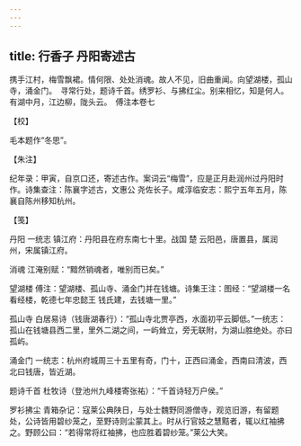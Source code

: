 ```yaml
---
---
---
```

title: 行香子 丹阳寄述古
---







携手江村，梅雪飘裙。情何限、处处消魂。故人不见，旧曲重闻。向望湖楼，孤山寺，涌金门。　寻常行处，题诗千首。绣罗衫、与拂红尘。别来相忆，知是何人。有湖中月，江边柳，陇头云。　傅注本卷七





【校】


毛本题作“冬思”。





【朱注】


纪年录：甲寅，自京口还，寄述古作。案词云“梅雪”，应是正月赴润州过丹阳时作。诗集查注：陈襄字述古，文惠公 尧佐长子。咸淳临安志：熙宁五年五月，陈襄自陈州移知杭州。





【笺】


丹阳 一统志 镇江府：丹阳县在府东南七十里。战国 楚 云阳邑，唐置县，属润州，宋属镇江府。

消魂 江淹别赋：“黯然销魂者，唯别而已矣。”

望湖楼 傅注：望湖楼、孤山寺、涌金门并在钱塘。诗集王注：图经：“望湖楼一名看经楼，乾德七年忠懿王 钱氏建，去钱塘一里。”

孤山寺 白居易诗（钱唐湖春行）：“孤山寺北贾亭西，水面初平云脚低。”一统志：孤山在钱塘县西二里，里外二湖之间，一屿耸立，旁无联附，为湖山胜绝处。亦曰孤屿。

涌金门 一统志：杭州府城周三十五里有奇，门十，正西曰涌金，西南曰清波，西北曰钱唐，皆近湖。

题诗千首 杜牧诗（登池州九峰楼寄张祐）：“千首诗轻万户侯。”

罗衫拂尘 青箱杂记：寇莱公典陕日，与处士魏野同游僧寺，观览旧游，有留题处，公诗皆用碧纱笼之，至野诗则尘蒙其上。时从行官妓之慧黠者，辄以红袖拂之。野顾公曰：“若得常将红袖拂，也应胜着碧纱笼。”莱公大笑。